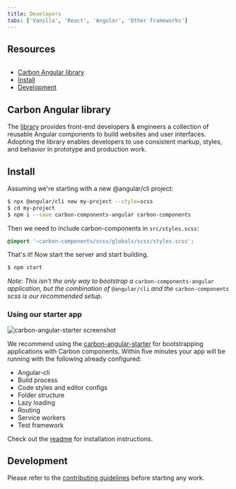 ```yaml
---
title: Developers
tabs: ['Vanilla', 'React', 'Angular', 'Other frameworks']
---
```



## Resources

<GridWrapper col_lg="8" flex="true" bleed="true">
  <ClickableTile
    title="Try Angular components with CodeSandbox."
    href="https://codesandbox.io/s/0129r494ql"
    type="resource">
    <img src="images/codesandbox.png" alt="" />
  </ClickableTile>
</GridWrapper>

<AnchorLinks>

- [Carbon Angular library](#carbon-angular-library)
- [Install](#install)
- [Development](#development)

</AnchorLinks>

## Carbon Angular library

The [library](http://angular.carbondesignsystem.com/) provides front-end developers & engineers a collection of reusable Angular components to build websites and user interfaces. Adopting the library enables developers to use consistent markup, styles, and behavior in prototype and production work.

## Install

Assuming we're starting with a new @angular/cli project:

```sh
$ npx @angular/cli new my-project --style=scss
$ cd my-project
$ npm i --save carbon-components-angular carbon-components
```

Then we need to include carbon-components in `src/styles.scss`:

```scss
@import '~carbon-components/scss/globals/scss/styles.scss';
```

That's it! Now start the server and start building.

```sh
$ npm start
```

_Note: This isn't the only way to bootstrap a_ `carbon-components-angular` _application, but the combination of_ `@angular/cli` _and the_ `carbon-components` _scss is our recommended setup._

### Using our starter app

<ImageComponent cols="12" bg="none">

![carbon-angular-starter screenshot](images/carbon-angular-starter.png)

</ImageComponent>

We recommend using the [carbon-angular-starter](https://github.com/carbon-design-system/carbon-angular-starter) for bootstrapping applications with Carbon components. Within five minutes your app will be running with the following already configured:

- Angular-cli
- Build process
- Code styles and editor configs
- Folder structure
- Lazy loading
- Routing
- Service workers
- Test framework

Check out the [readme](https://github.com/carbon-design-system/carbon-angular-starter) for installation instructions.

## Development

Please refer to the [contributing guidelines](https://github.com/IBM/carbon-components-angular/blob/master/README.md#contributing) before starting any work.
